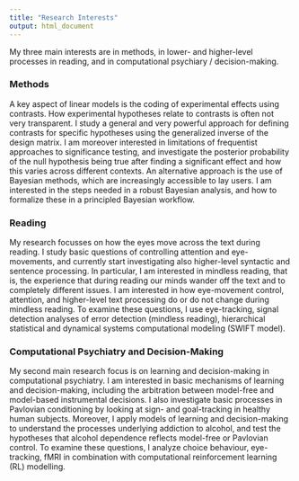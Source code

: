 ```yaml
---
title: "Research Interests"
output: html_document
---
```


My three main interests are in methods, in lower- and higher-level processes in reading, and in computational psychiary / decision-making.

### Methods

A key aspect of linear models is the coding of experimental effects using contrasts. How experimental hypotheses relate to contrasts is often not very transparent. I study a general and very powerful approach for defining contrasts for specific hypotheses using the generalized inverse of the design matrix. I am moreover interested in limitations of frequentist approaches to significance testing, and investigate the posterior probability of the null hypothesis being true after finding a significant effect and how this varies across different contexts. An alternative approach is the use of Bayesian methods, which are increasingly accessible to lay users. I am interested in the steps needed in a robust Bayesian analysis, and how to formalize these in a principled Bayesian workflow.

### Reading

My research focusses on how the eyes move across the text during reading. I study basic questions of controlling attention and eye-movements, and currently start investigating also higher-level syntactic and sentence processing. In particular, I am interested in mindless reading, that is, the experience that during reading our minds wander off the text and to completely different issues. I am interested in how eye-movement control, attention, and higher-level text processing do or do not change during mindless reading. To examine these questions, I use eye-tracking, signal detection analyses of error detection (mindless reading), hierarchical statistical and dynamical systems computational modeling (SWIFT model).

### Computational Psychiatry and Decision-Making

My second main research focus is on learning and decision-making in computational psychiatry. I am interested in basic mechanisms of learning and decision-making, including the arbitration between model-free and model-based instrumental decisions. I also investigate basic processes in Pavlovian conditioning by looking at sign- and goal-tracking in healthy human subjects. Moreover, I apply models of learning and decision-making to understand the processes underlying addiction to alcohol, and test the hypotheses that alcohol dependence reflects model-free or Pavlovian control. To examine these questions, I analyze choice behaviour, eye-tracking, fMRI in combination with computational reinforcement learning (RL) modelling.

